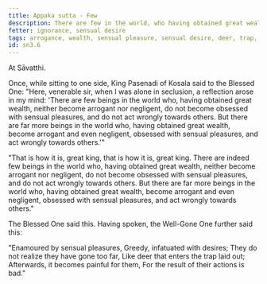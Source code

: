 ```yaml
---
title: Appaka sutta - Few
description: There are few in the world, who having obtained great wealth, neither become arrogant nor negligent, do not become obsessed with sensual pleasures, and do not act wrongly towards others.
fetter: ignorance, sensual desire
tags: arrogance, wealth, sensual pleasure, sensual desire, deer, trap, negligance, sn, sn1-11, sn3
id: sn3.6
---
```


At Sāvatthi.

Once, while sitting to one side, King Pasenadi of Kosala said to the Blessed One: "Here, venerable sir, when I was alone in seclusion, a reflection arose in my mind: 'There are few beings in the world who, having obtained great wealth, neither become arrogant nor negligent, do not become obsessed with sensual pleasures, and do not act wrongly towards others. But there are far more beings in the world who, having obtained great wealth, become arrogant and even negligent, obsessed with sensual pleasures, and act wrongly towards others.'"

"That is how it is, great king, that is how it is, great king. There are indeed few beings in the world who, having obtained great wealth, neither become arrogant nor negligent, do not become obsessed with sensual pleasures, and do not act wrongly towards others. But there are far more beings in the world who, having obtained great wealth, become arrogant and even negligent, obsessed with sensual pleasures, and act wrongly towards others."

The Blessed One said this. Having spoken, the Well-Gone One further said this:

"Enamoured by sensual pleasures,
Greedy, infatuated with desires;
They do not realize they have gone too far,
Like deer that enters the trap laid out;
Afterwards, it becomes painful for them,
For the result of their actions is bad."